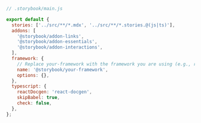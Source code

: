 ```js
// .storybook/main.js

export default {
  stories: ['../src/**/*.mdx', '../src/**/*.stories.@(js|ts)'],
  addons: [
    '@storybook/addon-links',
    '@storybook/addon-essentials',
    '@storybook/addon-interactions',
  ],
  framework: {
    // Replace your-framework with the framework you are using (e.g., react-webpack5, vue3-webpack5)
    name: '@storybook/your-framework',
    options: {},
  },
  typescript: {
    reactDocgen: 'react-docgen',
    skipBabel: true,
    check: false,
  },
};
```
